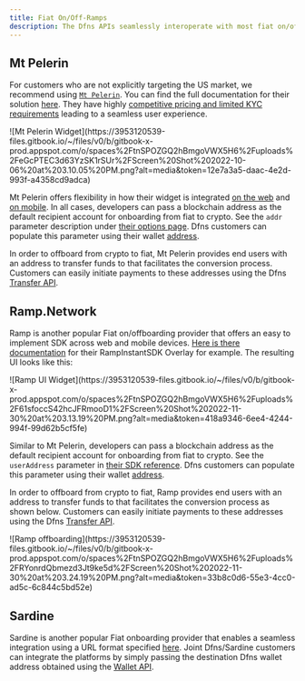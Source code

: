 ```yaml
---
title: Fiat On/Off-Ramps
description: The Dfns APIs seamlessly interoperate with most fiat on/offboarding providers.
---
```


## Mt Pelerin

For customers who are not explicitly targeting the US market, we recommend using [`Mt Pelerin`](https://www.mtpelerin.com/). You can find the full documentation for their solution [here](https://developers.mtpelerin.com/). They have highly [competitive pricing and limited KYC requirements](https://developers.mtpelerin.com/why-mt-pelerin) leading to a seamless user experience.

<Frame>
![Mt Pelerin Widget](https://3953120539-files.gitbook.io/~/files/v0/b/gitbook-x-prod.appspot.com/o/spaces%2FtnSPOZGQ2hBmgoVWX5H6%2Fuploads%2FeGcPTEC3d63YzSK1rSUr%2FScreen%20Shot%202022-10-06%20at%203.10.05%20PM.png?alt=media&#x26;token=12e7a3a5-daac-4e2d-993f-a4358cd9adca)
</Frame>

Mt Pelerin offers flexibility in how their widget is integrated [on the web](https://developers.mtpelerin.com/integration-guides/web-integration) and [on mobile](https://developers.mtpelerin.com/integration-guides/mobile-integration). In all cases, developers can pass a blockchain address as the default recipient account for onboarding from fiat to crypto. See the `addr` parameter description under [their options page](https://developers.mtpelerin.com/integration-guides/options). Dfns customers can populate this parameter using their wallet [address](/api-reference/wallets/get-wallet).

In order to offboard from crypto to fiat, Mt Pelerin provides end users with an address to transfer funds to that facilitates the conversion process. Customers can easily initiate payments to these addresses using the Dfns [Transfer API](/api-reference/wallets/transfer-asset).

## Ramp.Network

Ramp is another popular Fiat on/offboarding provider that offers an easy to implement SDK across web and mobile devices. [Here is there documentation](https://docs.ramp.network/web/quick-start-overlay) for their RampInstantSDK Overlay for example. The resulting UI looks like this:

<Frame>
![Ramp UI Widget](https://3953120539-files.gitbook.io/~/files/v0/b/gitbook-x-prod.appspot.com/o/spaces%2FtnSPOZGQ2hBmgoVWX5H6%2Fuploads%2F61sfoccS42hcJFRmooD1%2FScreen%20Shot%202022-11-30%20at%203.13.19%20PM.png?alt=media&#x26;token=418a9346-6ee4-4244-994f-99d62b5cf5fe)
</Frame>

Similar to Mt Pelerin, developers can pass a blockchain address as the default recipient account for onboarding from fiat to crypto. See the `userAddress` parameter in [their SDK reference](https://docs.ramp.network/configuration#useraddress). Dfns customers can populate this parameter using their wallet [address](/api-reference/wallets/get-wallet).

In order to offboard from crypto to fiat, Ramp provides end users with an address to transfer funds to that facilitates the conversion process as shown below. Customers can easily initiate payments to these addresses using the Dfns [Transfer API](/api-reference/wallets/transfer-asset).

<Frame>
![Ramp offboarding](https://3953120539-files.gitbook.io/~/files/v0/b/gitbook-x-prod.appspot.com/o/spaces%2FtnSPOZGQ2hBmgoVWX5H6%2Fuploads%2FRYonrdQbmezd3Jt9ke5d%2FScreen%20Shot%202022-11-30%20at%203.24.19%20PM.png?alt=media&#x26;token=33b8c0d6-55e3-4cc0-ad5c-6c844c5bd52e)
</Frame>

## Sardine

Sardine is another popular Fiat onboarding provider that enables a seamless integration using a URL format specified [here](https://docs.sardine.ai/docs/integrate-payments/5lz28jlqvuvg4-mobile-url-web-view#3-create-url). Joint Dfns/Sardine customers can integrate the platforms by simply passing the destination Dfns wallet address obtained using the [Wallet API](/api-reference/wallets/get-wallet).
